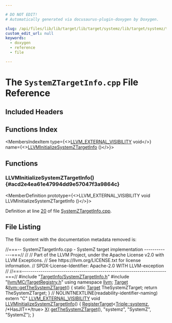 ```yaml
---

# DO NOT EDIT!
# Automatically generated via docusaurus-plugin-doxygen by Doxygen.

slug: /api/files/lib/lib/target/lib/target/systemz/lib/target/systemz/targetinfo/systemztargetinfo-cpp
custom_edit_url: null
keywords:
  - doxygen
  - reference
  - file

---
```





# The `SystemZTargetInfo.cpp` File Reference

<DoxygenPage pluginConfig={pluginConfig}>



## Included Headers

<IncludesList>
<IncludesListItem
  filePath="TargetInfo/SystemZTargetInfo.h"
  permalink="/docs/api/files/lib/lib/target/lib/target/systemz/lib/target/systemz/targetinfo/systemztargetinfo-h"
  isLocal="true" />
<IncludesListItem
  filePath="llvm/MC/TargetRegistry.h"
  permalink="/docs/api/files/include/include/llvm/include/llvm/mc/targetregistry-h"
  isLocal="true" />
</IncludesList>

## Functions Index

<MembersIndex>

<MembersIndexItem
  type={<><a href="/docs/api/files/include/include/llvm/include/llvm/support/compiler-h/#adeb6f14d9f377993d79fae2efb34ecac">LLVM&#95;EXTERNAL&#95;VISIBILITY</a> void</>}
  name={<><a href="#acd2e4ea61e47994dd9e57047f3a9864c">LLVMInitializeSystemZTargetInfo</a> ()</>}>
</MembersIndexItem>

</MembersIndex>


<SectionDefinition>

## Functions

### LLVMInitializeSystemZTargetInfo() {#acd2e4ea61e47994dd9e57047f3a9864c}

<MemberDefinition
  prototype={<>LLVM&#95;EXTERNAL&#95;VISIBILITY void LLVMInitializeSystemZTargetInfo ()</>}>

Definition at line <a href="#l00020">20</a> of file <a href="/docs/api/files/lib/lib/target/lib/target/systemz/lib/target/systemz/targetinfo/systemztargetinfo-cpp">SystemZTargetInfo.cpp</a>.
</MemberDefinition>

</SectionDefinition>

## File Listing

The file content with the documentation metadata removed is:

<ProgramListing>

<Link id="l00001" /><CodeLine lineNumber="1"><span class="doxyHighlightComment">//===-- SystemZTargetInfo.cpp - SystemZ target implementation -------------===//</span></CodeLine>
<Link id="l00002" /><CodeLine lineNumber="2"><span class="doxyHighlightComment">//</span></CodeLine>
<Link id="l00003" /><CodeLine lineNumber="3"><span class="doxyHighlightComment">// Part of the LLVM Project, under the Apache License v2.0 with LLVM Exceptions.</span></CodeLine>
<Link id="l00004" /><CodeLine lineNumber="4"><span class="doxyHighlightComment">// See https://llvm.org/LICENSE.txt for license information.</span></CodeLine>
<Link id="l00005" /><CodeLine lineNumber="5"><span class="doxyHighlightComment">// SPDX-License-Identifier: Apache-2.0 WITH LLVM-exception</span></CodeLine>
<Link id="l00006" /><CodeLine lineNumber="6"><span class="doxyHighlightComment">//</span></CodeLine>
<Link id="l00007" /><CodeLine lineNumber="7"><span class="doxyHighlightComment">//===----------------------------------------------------------------------===//</span></CodeLine>
<Link id="l00008" /><CodeLine lineNumber="8"></CodeLine>
<Link id="l00009" /><CodeLine lineNumber="9"><span class="doxyHighlightPreprocessor">#include &quot;<a href="/docs/api/files/lib/lib/target/lib/target/systemz/lib/target/systemz/targetinfo/systemztargetinfo-h">TargetInfo/SystemZTargetInfo.h</a>&quot;</span></CodeLine>
<Link id="l00010" /><CodeLine lineNumber="10"><span class="doxyHighlightPreprocessor">#include &quot;<a href="/docs/api/files/include/include/llvm/include/llvm/mc/targetregistry-h">llvm/MC/TargetRegistry.h</a>&quot;</span></CodeLine>
<Link id="l00011" /><CodeLine lineNumber="11"></CodeLine>
<Link id="l00012" /><CodeLine lineNumber="12"><span class="doxyHighlightKeyword">using namespace </span><span class="doxyHighlight"><a href="/docs/api/namespaces/llvm">llvm</a>;</span></CodeLine>
<Link id="l00013" /><CodeLine lineNumber="13"></CodeLine>
<Link id="l00014" /><CodeLine lineNumber="14" lineLink="/docs/api/namespaces/llvm/#a018b6ccc521752711a22e9a63b6949ae"><span class="doxyHighlight"><a href="/docs/api/classes/llvm/target">Target</a> &amp;<a href="/docs/api/namespaces/llvm/#a018b6ccc521752711a22e9a63b6949ae">llvm::getTheSystemZTarget</a>() &#123;</span></CodeLine>
<Link id="l00015" /><CodeLine lineNumber="15"><span class="doxyHighlight">  </span><span class="doxyHighlightKeyword">static</span><span class="doxyHighlight"> <a href="/docs/api/classes/llvm/target">Target</a> TheSystemZTarget;</span></CodeLine>
<Link id="l00016" /><CodeLine lineNumber="16"><span class="doxyHighlight">  </span><span class="doxyHighlightKeywordFlow">return</span><span class="doxyHighlight"> TheSystemZTarget;</span></CodeLine>
<Link id="l00017" /><CodeLine lineNumber="17"><span class="doxyHighlight">&#125;</span></CodeLine>
<Link id="l00018" /><CodeLine lineNumber="18"></CodeLine>
<Link id="l00019" /><CodeLine lineNumber="19"><span class="doxyHighlightComment">// NOLINTNEXTLINE(readability-identifier-naming)</span></CodeLine>
<Link id="l00020" /><CodeLine lineNumber="20" lineLink="#acd2e4ea61e47994dd9e57047f3a9864c"><span class="doxyHighlightKeyword">extern</span><span class="doxyHighlight"> </span><span class="doxyHighlightStringLiteral">&quot;C&quot;</span><span class="doxyHighlight"> <a href="/docs/api/files/include/include/llvm/include/llvm/support/compiler-h/#adeb6f14d9f377993d79fae2efb34ecac">LLVM&#95;EXTERNAL&#95;VISIBILITY</a> </span><span class="doxyHighlightKeywordType">void</span><span class="doxyHighlight"> <a href="#acd2e4ea61e47994dd9e57047f3a9864c">LLVMInitializeSystemZTargetInfo</a>() &#123;</span></CodeLine>
<Link id="l00021" /><CodeLine lineNumber="21"><span class="doxyHighlight">  <a href="/docs/api/structs/llvm/registertarget">RegisterTarget</a>&lt;<a href="/docs/api/classes/llvm/triple/#a547abd13f7a3c063aa72c8192a868154af0a491fddfa0a73d2b9074b587ca337f">Triple::systemz</a>, </span><span class="doxyHighlightComment">/&#42;HasJIT=&#42;/</span><span class="doxyHighlightKeyword">true</span><span class="doxyHighlight">&gt; <a href="/docs/api/files/lib/lib/tablegen/tablegenbackendskeleton-cpp/#ab60f28d7a141ac46ccc200176a1bca8b">X</a>(</span></CodeLine>
<Link id="l00022" /><CodeLine lineNumber="22"><span class="doxyHighlight">      <a href="/docs/api/namespaces/llvm/#a018b6ccc521752711a22e9a63b6949ae">getTheSystemZTarget</a>(), </span><span class="doxyHighlightStringLiteral">&quot;systemz&quot;</span><span class="doxyHighlight">, </span><span class="doxyHighlightStringLiteral">&quot;SystemZ&quot;</span><span class="doxyHighlight">, </span><span class="doxyHighlightStringLiteral">&quot;SystemZ&quot;</span><span class="doxyHighlight">);</span></CodeLine>
<Link id="l00023" /><CodeLine lineNumber="23"><span class="doxyHighlight">&#125;</span></CodeLine>

</ProgramListing>


</DoxygenPage>
